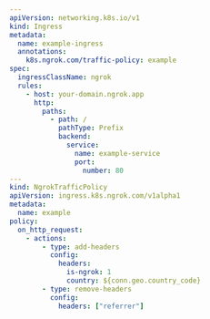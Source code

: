 ```yaml
---
apiVersion: networking.k8s.io/v1
kind: Ingress
metadata:
  name: example-ingress
  annotations:
    k8s.ngrok.com/traffic-policy: example
spec:
  ingressClassName: ngrok
  rules:
    - host: your-domain.ngrok.app
      http:
        paths:
          - path: /
            pathType: Prefix
            backend:
              service:
                name: example-service
                port:
                  number: 80
---
kind: NgrokTrafficPolicy
apiVersion: ingress.k8s.ngrok.com/v1alpha1
metadata:
  name: example
policy:
  on_http_request:
    - actions:
        - type: add-headers
          config:
            headers:
              is-ngrok: 1
              country: ${conn.geo.country_code}
        - type: remove-headers
          config:
            headers: ["referrer"]
```
